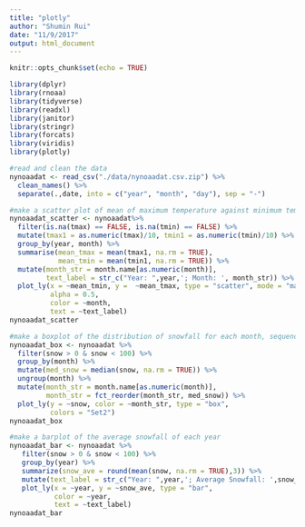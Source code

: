 ```yaml
---
title: "plotly"
author: "Shumin Rui"
date: "11/9/2017"
output: html_document
---
```


```r
knitr::opts_chunk$set(echo = TRUE)

library(dplyr)
library(rnoaa)
library(tidyverse)
library(readxl)
library(janitor)
library(stringr)
library(forcats)
library(viridis)
library(plotly)
```

```r
#read and clean the data
nynoaadat <- read_csv("./data/nynoaadat.csv.zip") %>%
  clean_names() %>% 
  separate(.,date, into = c("year", "month", "day"), sep = "-")
```

```r
#make a scatter plot of mean of maximum temperature against minimum temperature for each month.
nynoaadat_scatter <- nynoaadat%>% 
  filter(is.na(tmax) == FALSE, is.na(tmin) == FALSE) %>% 
  mutate(tmax1 = as.numeric(tmax)/10, tmin1 = as.numeric(tmin)/10) %>% 
  group_by(year, month) %>% 
  summarise(mean_tmax = mean(tmax1, na.rm = TRUE),
            mean_tmin = mean(tmin1, na.rm = TRUE)) %>% 
  mutate(month_str = month.name[as.numeric(month)],
         text_label = str_c("Year: ",year,'; Month: ', month_str)) %>%
  plot_ly(x = ~mean_tmin, y =  ~mean_tmax, type = "scatter", mode = "markers",
          alpha = 0.5, 
          color = ~month,
          text = ~text_label)
nynoaadat_scatter
```

```r
#make a boxplot of the distribution of snowfall for each month, sequencing from the lowest median snowfall to the highest median snowfall.
nynoaadat_box <- nynoaadat %>% 
  filter(snow > 0 & snow < 100) %>% 
  group_by(month) %>% 
  mutate(med_snow = median(snow, na.rm = TRUE)) %>% 
  ungroup(month) %>% 
  mutate(month_str = month.name[as.numeric(month)],
         month_str = fct_reorder(month_str, med_snow)) %>% 
  plot_ly(y = ~snow, color = ~month_str, type = "box",
          colors = "Set2")
nynoaadat_box
```

```r
#make a barplot of the average snowfall of each year
nynoaadat_bar <- nynoaadat %>% 
   filter(snow > 0 & snow < 100) %>% 
   group_by(year) %>% 
   summarize(snow_ave = round(mean(snow, na.rm = TRUE),3)) %>% 
   mutate(text_label = str_c("Year: ",year,'; Average Snowfall: ',snow_ave)) %>% 
   plot_ly(x = ~year, y = ~snow_ave, type = "bar",
           color = ~year,
           text = ~text_label)
nynoaadat_bar
```




